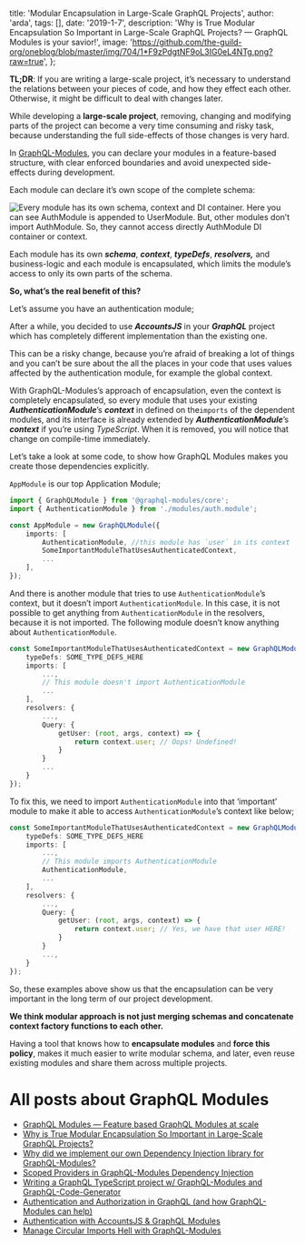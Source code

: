 
  title: 'Modular Encapsulation in Large-Scale GraphQL Projects',
  author: 'arda',
  tags: [],
  date: '2019-1-7',
  description:
    'Why is True Modular Encapsulation So Important in Large-Scale GraphQL Projects? — GraphQL Modules is your savior!',
  image:
    'https://github.com/the-guild-org/oneblog/blob/master/img/704/1*F9zPdgtNF9oL3IG0eL4NTg.png?raw=true',
};


**TL;DR**: If you are writing a large-scale project, it’s necessary to understand the relations between your pieces of code, and how they effect each other. Otherwise, it might be difficult to deal with changes later.

While developing a **large-scale project**, removing, changing and modifying parts of the project can become a very time consuming and risky task, because understanding the full side-effects of those changes is very hard.

In [GraphQL-Modules](https://graphql-modules.com/), you can declare your modules in a feature-based structure, with clear enforced boundaries and avoid unexpected side-effects during development.

Each module can declare it’s own scope of the complete schema:

![](https://github.com/the-guild-org/oneblog/blob/master/img/704/1*ZtOhO2PCRh6FDQanTk_yug.png?raw=true 'Every module has its own schema, context and DI container. Here you can see AuthModule is appended to UserModule. But, other modules don’t import AuthModule. So, they cannot access directly AuthModule DI container or context.')

Each module has its own **_schema_**, **_context_**, **_typeDefs_**, **_resolvers,_** and business-logic and each module is encapsulated, which limits the module’s access to only its own parts of the schema.

**So, what’s the real benefit of this?**

Let’s assume you have an authentication module;

After a while, you decided to use **_AccountsJS_** in your **_GraphQL_** project which has completely different implementation than the existing one.

This can be a risky change, because you’re afraid of breaking a lot of things and you can’t be sure about the all the places in your code that uses values affected by the authentication module, for example the global context.

With GraphQL-Modules’s approach of encapsulation, even the context is completely encapsulated, so every module that uses your existing **_AuthenticationModule_**’s **_context_** in defined on the`imports` of the dependent modules, and its interface is already extended by **_AuthenticationModule_**’s **_context_** if you’re using _TypeScript_. When it is removed, you will notice that change on compile-time immediately.

Let’s take a look at some code, to show how GraphQL Modules makes you create those dependencies explicitly.

`AppModule` is our top Application Module;

```typescript
import { GraphQLModule } from '@graphql-modules/core';
import { AuthenticationModule } from './modules/auth.module';

const AppModule = new GraphQLModule({
    imports: [
        AuthenticationModule, //this module has `user` in its context
        SomeImportantModuleThatUsesAuthenticatedContext,
        ...
    ],
});

```

And there is another module that tries to use `AuthenticationModule`’s context, but it doesn’t import `AuthenticationModule`. In this case, it is not possible to get anything from `AuthenticationModule` in the resolvers, because it is not imported. The following module doesn’t know anything about `AuthenticationModule`.

```typescript
const SomeImportantModuleThatUsesAuthenticatedContext = new GraphQLModule({
    typeDefs: SOME_TYPE_DEFS_HERE
    imports: [
        ...,
        // This module doesn't import AuthenticationModule
        ...
    ],
    resolvers: {
        ...,
        Query: {
            getUser: (root, args, context) => {
                return context.user; // Oops! Undefined!
            }
        }
        ...
    }
});
```

To fix this, we need to import `AuthenticationModule` into that ‘important’ module to make it able to access `AuthenticationModule`’s context like below;

```typescript
const SomeImportantModuleThatUsesAuthenticatedContext = new GraphQLModule({
    typeDefs: SOME_TYPE_DEFS_HERE
    imports: [
        ...,
        // This module imports AuthenticationModule
        AuthenticationModule,
        ...
    ],
    resolvers: {
        ...,
        Query: {
            getUser: (root, args, context) => {
                return context.user; // Yes, we have that user HERE!
            }
        }
        ...,
    }
});
```

So, these examples above show us that the encapsulation can be very important in the long term of our project development.

**We think modular approach is not just merging schemas and concatenate context factory functions to each other.**

Having a tool that knows how to **encapsulate modules** and **force this policy**, makes it much easier to write modular schema, and later, even reuse existing modules and share them across multiple projects.

# All posts about GraphQL Modules

- [GraphQL Modules — Feature based GraphQL Modules at scale](/blog/graphql-modules)
- [Why is True Modular Encapsulation So Important in Large-Scale GraphQL Projects?](/blog/modular-encapsulation-graphql-modules)
- [Why did we implement our own Dependency Injection library for GraphQL-Modules?](/blog/dependency-injection-library-in-graphql-modules)
- [Scoped Providers in GraphQL-Modules Dependency Injection](/blog/graphql-modules-scoped-providers)
- [Writing a GraphQL TypeScript project w/ GraphQL-Modules and GraphQL-Code-Generator](/blog/graphql-typescript-modules-codegen)
- [Authentication and Authorization in GraphQL (and how GraphQL-Modules can help)](/blog/graphql-modules-auth)
- [Authentication with AccountsJS & GraphQL Modules](/blog/accountsjs-graphql-modules)
- [Manage Circular Imports Hell with GraphQL-Modules](/blog/manage-circular-imports-hell-in-graphql-modules)
